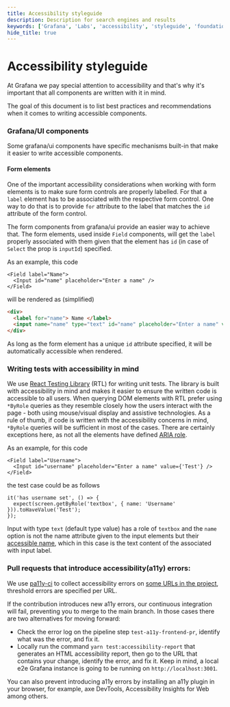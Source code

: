 ```yaml
---
title: Accessibility styleguide
description: Description for search engines and results
keywords: ['Grafana', 'Labs', 'accessibility', 'styleguide', 'foundation']
hide_title: true
---
```



# Accessibility styleguide <Badge text='ready' color='green'></Badge>

At Grafana we pay special attention to accessibility and that's why it's important that all components are written with it in
mind.

The goal of this document is to list best practices and recommendations when it comes to writing accessible components.

### Grafana/UI components

Some grafana/ui components have specific mechanisms built-in that make it easier to write accessible components.

#### Form elements

One of the important accessibility considerations when working with form elements is to make sure form controls are
properly labelled. For that a `label` element has to be associated with the respective form control. One way to
do that is to provide `for` attribute to the label that matches the `id` attribute of the form control.

The form components from grafana/ui provide an easier way to achieve that. The form elements, used inside `Field`
components, will get the `label` properly associated with them given that the element has `id` (in case of `Select` the prop is `inputId`) specified.

As an example, this code

```tsx
<Field label="Name">
  <Input id="name" placeholder="Enter a name" />
</Field>
```

will be rendered as (simplified)

```html
<div>
  <label for="name"> Name </label>
  <input name="name" type="text" id="name" placeholder="Enter a name" value="" />
</div>
```

As long as the form element has a unique `id` attribute specified, it will be automatically accessible when rendered.

### Writing tests with accessibility in mind

We use [React Testing Library](https://testing-library.com/docs/react-testing-library/intro) (RTL) for writing unit tests.
The library is built with accessibility in mind and makes it easier to ensure the written code is accessible to all users.
When querying DOM elements with RTL prefer using `*ByRole` queries as they resemble closely how the users interact
with the page - both using mouse/visual display and assistive technologies.
As a rule of thumb, if code is written with the accessibility concerns in
mind, `*ByRole` queries will be sufficient in most of the cases. There are certainly exceptions here, as not all the elements have defined [ARIA role](https://www.w3.org/TR/html-aria/#docconformance).

As an example, for this code

```tsx
<Field label="Username">
  <Input id="username" placeholder="Enter a name" value={'Test'} />
</Field>
```

the test case could be as follows

```tsx
it('has username set', () => {
  expect(screen.getByRole('textbox', { name: 'Username' })).toHaveValue('Test');
});
```

Input with type `text` (default type value) has a role of `textbox` and the `name` option is not the name attribute
given to the input elements but their [accessible name](https://www.tpgi.com/what-is-an-accessible-name/), which in this case is the text content of the associated with input label.

### Pull requests that introduce accessibility(a11y) errors:

We use [pa11y-ci](https://github.com/pa11y/pa11y-ci) to collect accessibility errors on [some URLs in the project](https://github.com/grafana/grafana/issues/36555), threshold errors are specified per URL.

If the contribution introduces new a11y errors, our continuous integration will fail, preventing you to merge to the main branch. In those cases there are two alternatives for moving forward:

- Check the error log on the pipeline step `test-a11y-frontend-pr`, identify what was the error, and fix it.
- Locally run the command `yarn test:accessibility-report` that generates an HTML accessibility report, then go to the URL that contains your change, identify the error, and fix it. Keep in mind, a local e2e Grafana instance is going to be running on `http://localhost:3001`.

You can also prevent introducing a11y errors by installing an a11y plugin in your browser, for example, axe DevTools, Accessibility Insights for Web among others.
